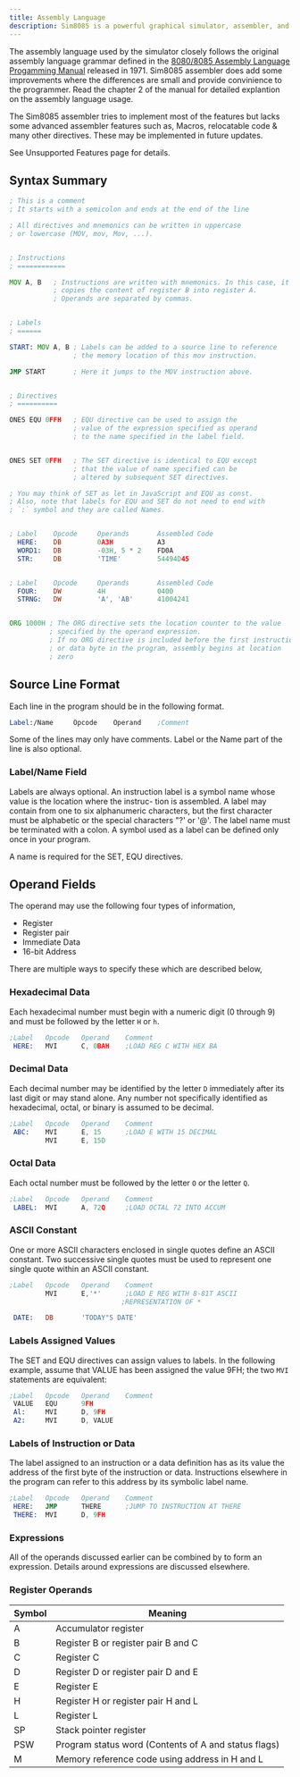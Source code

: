 ```yaml
---
title: Assembly Language
description: Sim8085 is a powerful graphical simulator, assembler, and debugger specifically designed for the Intel 8085 microprocessor.
---
```



The assembly language used by the simulator closely follows the original assembly language
grammar defined in the [8080/8085 Assembly Language Progamming Manual](https://archive.org/download/bitsavers_intelISISIssemblyLanguageProgrammingManualMay81_7150831/9800301-04_8080_8085_Assembly_Language_Programming_Manual_May81.pdf) released in 1971. Sim8085
assembler does add some improvements where the differences are small and provide convinience to
the programmer. Read the chapter 2 of the manual for detailed explantion on the assembly language
usage.

<Aside type="caution">
The Sim8085 assembler tries to implement most of the features but lacks some advanced assembler features such as,
Macros, relocatable code & many other directives. These may be implemented in future updates.
<p>
See Unsupported Features page for details.
</p>
</Aside>

## Syntax Summary

```asm
; This is a comment
; It starts with a semicolon and ends at the end of the line

; All directives and mnemonics can be written in uppercase
; or lowercase (MOV, mov, Mov, ...).


; Instructions
; ============

MOV A, B   ; Instructions are written with mnemonics. In this case, it
           ; copies the content of register B into register A.
           ; Operands are separated by commas.


; Labels
; ======

START: MOV A, B ; Labels can be added to a source line to reference
                ; the memory location of this mov instruction.

JMP START       ; Here it jumps to the MOV instruction above.


; Directives
; ==========

ONES EQU 0FFH   ; EQU directive can be used to assign the
                ; value of the expression specified as operand
                ; to the name specified in the label field.


ONES SET 0FFH   ; The SET directive is identical to EQU except
                ; that the value of name specified can be
                ; altered by subsequent SET directives.

; You may think of SET as let in JavaScript and EQU as const.
; Also, note that labels for EQU and SET do not need to end with
; `:` symbol and they are called Names.


; Label    Opcode     Operands       Assembled Code
  HERE:    DB         0A3H           A3
  WORD1:   DB         -03H, 5 * 2    FD0A
  STR:     DB         'TIME'         54494D45


; Label    Opcode     Operands       Assembled Code
  FOUR:    DW         4H             0400
  STRNG:   DW         'A', 'AB'      41004241


ORG 1000H ; The ORG directive sets the location counter to the value
          ; specified by the operand expression.
          ; If no ORG directive is included before the first instruction
          ; or data byte in the program, assembly begins at location
          ; zero
```

## Source Line Format

Each line in the program should be in the following format.

```asm
Label:/Name     Opcode    Operand    ;Comment
```

Some of the lines may only have comments. Label or the Name part of the line
is also optional.

### Label/Name Field

Labels are always optional. An instruction label is a symbol name whose value is the location where the instruc-
tion is assembled. A label may contain from one to six alphanumeric characters, but the first character must be
alphabetic or the special characters "?' or '@'. The label name must be terminated with a colon. A symbol used
as a label can be defined only once in your program.

A name is required for the SET, EQU directives.

## Operand Fields

The operand may use the following four types of information,

- Register
- Register pair
- Immediate Data
- 16-bit Address

There are multiple ways to specify these which are described below,

### Hexadecimal Data

Each hexadecimal number must begin with a numeric digit (0 through 9) and must be followed by the letter <code class="text-green-600 bg-green-100 rounded px-1">H</code>
or <code class="text-green-600 bg-green-100 rounded px-1">h</code>.

```asm
;Label   Opcode   Operand    Comment
 HERE:   MVI      C, 0BAH    ;LOAD REG C WITH HEX BA
```

### Decimal Data

Each decimal number may be identified by the letter <code class="text-green-600 bg-green-100 rounded px-1">D</code> immediately after its last digit or may
stand alone. Any number not specifically identified as hexadecimal, octal, or binary is assumed to be decimal.

```asm
;Label   Opcode   Operand    Comment
 ABC:    MVI      E, 15      ;LOAD E WITH 15 DECIMAL
         MVI      E, 15D
```

### Octal Data

Each octal number must be followed by the letter <code class="text-green-600 bg-green-100 rounded px-1">O</code> or the letter <code class="text-green-600 bg-green-100 rounded px-1">Q</code>.

```asm
;Label   Opcode   Operand    Comment
 LABEL:  MVI      A, 72Q     ;LOAD OCTAL 72 INTO ACCUM
```

### ASCII Constant

One or more ASCII characters enclosed in single quotes define an ASCII constant. Two
successive single quotes must be used to represent one single quote within an ASCII constant.

```asm
;Label   Opcode   Operand    Comment
         MVI      E,'*'      ;LOAD E REG WITH 8-81T ASCII
                            ;REPRESENTATION OF *

 DATE:   DB       'TODAY"S DATE'
```

### Labels Assigned Values

The SET and EQU directives can assign values to labels. In the following example,
assume that VALUE has been assigned the value 9FH; the two `MVI` statements are equivalent:

```asm
;Label   Opcode   Operand    Comment
 VALUE   EQU      9FH
 Al:     MVI      D, 9FH
 A2:     MVI      D, VALUE
```

### Labels of Instruction or Data

The label assigned to an instruction or a data definition has as its value the
address of the first byte of the instruction or data. Instructions elsewhere in the program can refer to this
address by its symbolic label name.


```asm
;Label   Opcode   Operand    Comment
 HERE:   JMP      THERE      ;JUMP TO INSTRUCTION AT THERE
 THERE:  MVI      D, 9FH
```

### Expressions

All of the operands discussed earlier can be combined by to form an expression. Details around expressions
are discussed elsewhere.

### Register Operands

|Symbol|Meaning|
|------|-------|
| A | Accumulator register
| B | Register B or register pair B and C
| C | Register C
| D | Register D or register pair D and E
| E | Register E
| H | Register H or register pair H and L
| L | Register L
| SP | Stack pointer register
| PSW | Program status word (Contents of A and status flags)
| M | Memory reference code using address in H and L
